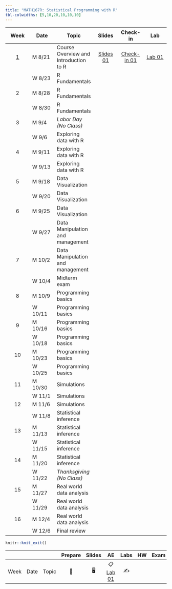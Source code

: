```yaml
---
title: "MATH167R: Statistical Programming with R"
tbl-colwidths: [5,10,20,10,10,10]
---
```


::: column-screen-inset-right
|          Week           | Date    | Topic                                 |                 Slides                  |                  Check-in                  |                Lab                 |
|:----------:|------------|------------|:----------:|:----------:|:----------:|
| [1](/weeks/week-1.html) | M 8/21  | Course Overview and Introduction to R | [Slides 01](hello){.label .label-green} | [Check-in 01](hello){.label .label-purple} | [Lab 01](hello){.label .label-red} |
|                         | W 8/23  | R Fundamentals                        |                                         |                                            |                                    |
|            2            | M 8/28  | R Fundamentals                        |                                         |                                            |                                    |
|                         | W 8/30  | R Fundamentals                        |                                         |                                            |                                    |
|            3            | M 9/4   | *Labor Day (No Class)*                |                                         |                                            |                                    |
|                         | W 9/6   | Exploring data with R                 |                                         |                                            |                                    |
|            4            | M 9/11  | Exploring data with R                 |                                         |                                            |                                    |
|                         | W 9/13  | Exploring data with R                 |                                         |                                            |                                    |
|            5            | M 9/18  | Data Visualization                    |                                         |                                            |                                    |
|                         | W 9/20  | Data Visualization                    |                                         |                                            |                                    |
|            6            | M 9/25  | Data Visualization                    |                                         |                                            |                                    |
|                         | W 9/27  | Data Manipulation and management      |                                         |                                            |                                    |
|            7            | M 10/2  | Data Manipulation and management      |                                         |                                            |                                    |
|                         | W 10/4  | Midterm exam                          |                                         |                                            |                                    |
|            8            | M 10/9  | Programming basics                    |                                         |                                            |                                    |
|                         | W 10/11 | Programming basics                    |                                         |                                            |                                    |
|            9            | M 10/16 | Programming basics                    |                                         |                                            |                                    |
|                         | W 10/18 | Programming basics                    |                                         |                                            |                                    |
|           10            | M 10/23 | Programming basics                    |                                         |                                            |                                    |
|                         | W 10/25 | Programming basics                    |                                         |                                            |                                    |
|           11            | M 10/30 | Simulations                           |                                         |                                            |                                    |
|                         | W 11/1  | Simulations                           |                                         |                                            |                                    |
|           12            | M 11/6  | Simulations                           |                                         |                                            |                                    |
|                         | W 11/8  | Statistical inference                 |                                         |                                            |                                    |
|           13            | M 11/13 | Statistical inference                 |                                         |                                            |                                    |
|                         | W 11/15 | Statistical inference                 |                                         |                                            |                                    |
|           14            | M 11/20 | Statistical inference                 |                                         |                                            |                                    |
|                         | W 11/22 | *Thanksgiving (No Class)*             |                                         |                                            |                                    |
|           15            | M 11/27 | Real world data analysis              |                                         |                                            |                                    |
|                         | W 11/29 | Real world data analysis              |                                         |                                            |                                    |
|           16            | M 12/4  | Real world data analysis              |                                         |                                            |                                    |
|                         | W 12/6  | Final review                          |                                         |                                            |                                    |
:::

```r
knitr::knit_exit()
```

|      |      |       | Prepare | Slides |                    AE                    | Labs | HW  | Exam | Project |
|--------|--------|--------|:------:|:------:|:------:|:------:|:------:|:------:|:------:|
| Week | Date | Topic |   📖    |   🖥️   | 📋 [Lab 01](hello){.label .label-purple} |  ✍️  |     |      |         |
